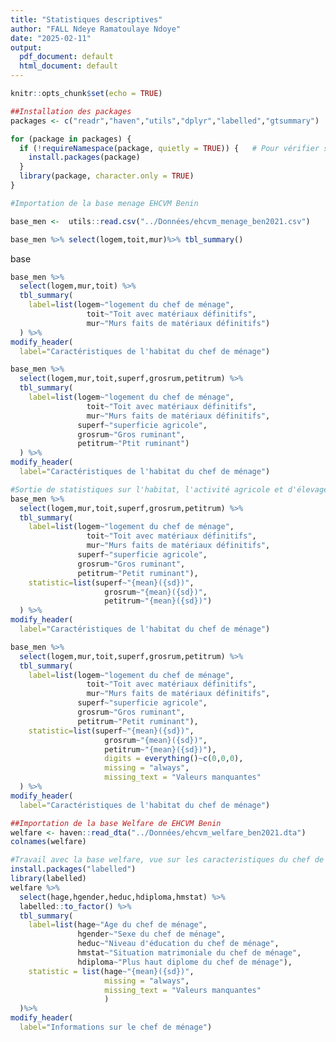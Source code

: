 ```yaml
---
title: "Statistiques descriptives"
author: "FALL Ndeye Ramatoulaye Ndoye"
date: "2025-02-11"
output:
  pdf_document: default
  html_document: default
---
```


```r
knitr::opts_chunk$set(echo = TRUE)
```
```r
##Installation des packages
packages <- c("readr","haven","utils","dplyr","labelled","gtsummary")

for (package in packages) {
  if (!requireNamespace(package, quietly = TRUE)) {   # Pour vérifier si le package n'est pas encore installé
    install.packages(package)
  }
  library(package, character.only = TRUE)
}
```
```r
#Importation de la base menage EHCVM Benin

base_men <-  utils::read.csv("../Données/ehcvm_menage_ben2021.csv")

base_men %>% select(logem,toit,mur)%>% tbl_summary()
```

base


```r
base_men %>% 
  select(logem,mur,toit) %>% 
  tbl_summary(
    label=list(logem~"logement du chef de ménage",
                 toit~"Toit avec matériaux définitifs",
                 mur~"Murs faits de matériaux définitifs")
  ) %>% 
modify_header(
  label="Caractéristiques de l'habitat du chef de ménage")
```
```r
base_men %>% 
  select(logem,mur,toit,superf,grosrum,petitrum) %>% 
  tbl_summary(
    label=list(logem~"logement du chef de ménage",
                 toit~"Toit avec matériaux définitifs",
                 mur~"Murs faits de matériaux définitifs",
               superf~"superficie agricole",
               grosrum~"Gros ruminant",
               petitrum~"Ptit ruminant")
  ) %>% 
modify_header(
  label="Caractéristiques de l'habitat du chef de ménage")
```
```r
#Sortie de statistiques sur l'habitat, l'activité agricole et d'élevage
base_men %>% 
  select(logem,mur,toit,superf,grosrum,petitrum) %>% 
  tbl_summary(
    label=list(logem~"logement du chef de ménage",
                 toit~"Toit avec matériaux définitifs",
                 mur~"Murs faits de matériaux définitifs",
               superf~"superficie agricole",
               grosrum~"Gros ruminant",
               petitrum~"Petit ruminant"),
    statistic=list(superf~"{mean}({sd})",
                     grosrum~"{mean}({sd})",
                     petitrum~"{mean}({sd})")
  ) %>% 
modify_header(
  label="Caractéristiques de l'habitat du chef de ménage")
```

```r

base_men %>% 
  select(logem,mur,toit,superf,grosrum,petitrum) %>% 
  tbl_summary(
    label=list(logem~"logement du chef de ménage",
                 toit~"Toit avec matériaux définitifs",
                 mur~"Murs faits de matériaux définitifs",
               superf~"superficie agricole",
               grosrum~"Gros ruminant",
               petitrum~"Petit ruminant"),
    statistic=list(superf~"{mean}({sd})",
                     grosrum~"{mean}({sd})",
                     petitrum~"{mean}({sd})"),
                     digits = everything()~c(0,0,0),
                     missing = "always",
                     missing_text = "Valeurs manquantes"
  ) %>% 
modify_header(
  label="Caractéristiques de l'habitat du chef de ménage")
```


```r
##Importation de la base Welfare de EHCVM Benin
welfare <- haven::read_dta("../Données/ehcvm_welfare_ben2021.dta")
colnames(welfare)

```

```r
#Travail avec la base welfare, vue sur les caracteristiques du chef de ménage
install.packages("labelled")
library(labelled)
welfare %>% 
  select(hage,hgender,heduc,hdiploma,hmstat) %>% 
  labelled::to_factor() %>% 
  tbl_summary(
    label=list(hage~"Age du chef de ménage",
               hgender~"Sexe du chef de ménage",
               heduc~"Niveau d'éducation du chef de ménage",
               hmstat~"Situation matrimoniale du chef de ménage",
               hdiploma~"Plus haut diplome du chef de ménage"),
    statistic = list(hage~"{mean}({sd})",
                     missing = "always",
                     missing_text = "Valeurs manquantes"
                     )
  )%>% 
modify_header(
  label="Informations sur le chef de ménage")
```

















